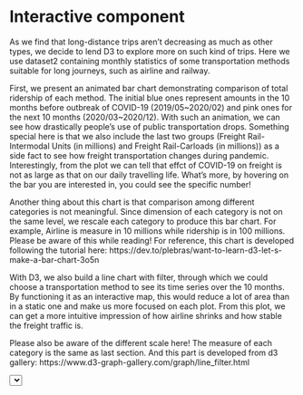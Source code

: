 # Interactive component

As we find that long-distance trips aren't decreasing as much as other types, we decide to lend D3 to explore more on such kind of trips. Here we use dataset2 containing monthly statistics of some transportation methods suitable for long journeys, such as airline and railway. 

First, we present an animated bar chart demonstrating comparison of total ridership of each method. The initial blue ones represent amounts in the 10 months before outbreak of COVID-19 (2019/05~2020/02) and pink ones for the next 10 months (2020/03~2020/12). With such an animation, we can see how drastically people's use of public transportation drops. Something special here is that we also include the last two groups (Freight Rail-Intermodal Units (in millions) and Freight Rail-Carloads (in millions)) as a side fact to see how freight transportation changes during pandemic. Interestingly, from the plot we can tell that effct of COVID-19 on freight is not as large as that on our daily travelling life. What's more, by hovering on the bar you are interested in, you could see the specific number!

Another thing about this chart is that comparison among different categories is not meaningful. Since dimension of each category is not on the same level, we rescale each category to produce this bar chart. For example, Airline is measure in 10 millions while ridership is in 100 millions. Please be aware of this while reading! For reference, this chart is developed following the tutorial here: https://dev.to/plebras/want-to-learn-d3-let-s-make-a-bar-chart-3o5n

<style type="text/css">
        svg{
            border: solid 1px #222;
        }
        svg > g.chart > rect.bar{
            fill: pink;
            stroke-width: 1px;
            stroke: #444;
            transition: fill 300ms;
        }
        svg > g.chart > rect.bar.new{
            fill: aliceblue;
        }
        svg > g.chart > rect.bar.obs{
            fill: tomato;
        }
        svg > g.chart > rect.bar.highlight{
            fill: gold;
            stroke-width: 4px;
        }
    </style>
    
<div id="barContainer"></div>

With D3, we also build a line chart with filter, through which we could choose a transportation method to see its time series over the 10 months. By functioning it as an interactive map, this would reduce a lot of area than in a static one and make us more focused on each plot. From this plot, we can get a more intuitive impression of how airline shrinks and how stable the freight traffic is. 

Please also be aware of the different scale here! The measure of each category is the same as last section. And this part is developed from d3 gallery: https://www.d3-graph-gallery.com/graph/line_filter.html

<select id="selectButton"></select>
<div id="my_dataviz"></div>


<script type="text/javascript" src="https://d3js.org/d3.v6.min.js"></script>
<script src="https://unpkg.com/@popperjs/core@2"></script>
<script src="https://unpkg.com/tippy.js@6"></script>
<script src="https://d3js.org/d3-scale-chromatic.v1.min.js"></script>

<script type="text/javascript">
        // datasets
        let data1 = [{key: 'Airline-International (10M)', value: 10.1},
                     {key: 'Airline-Domestic (10M)', value: 71.8},
                     {key: 'Ridership-Fixed Route Bus (100M)', value: 40.6},
                     {key: 'Ridership-Urban Rail (100M)', value: 43.3},
                     {key: 'Freight Rail-Intermodal Units (M)', value: 12.1},
                     {key: 'Freight Rail-Carloads (M)', value: 11.5}];
        let data2 = [{key: 'Airline-International (10M)', value: 1.3},
                     {key: 'Airline-Domestic (10M)', value: 17.6},
                     {key: 'Ridership-Fixed Route Bus (100M)', value: 14.7},
                     {key: 'Ridership-Urban Rail (100M)', value: 8.7},
                     {key: 'Freight Rail-Intermodal Units (M)', value: 10.5},
                     {key: 'Freight Rail-Carloads (M)', value: 8.5}];
        // chart dimensions 
        let width = 600, height = 400, margin = {t:10,b:30,l:180,r:10};
        // svg element
        let svg = d3.select('div#barContainer')
            .append('svg')
            .attr('width', width)
            .attr('height', height)
            .style('border', 'solid 1px #222');
        // chart area
        let chart = svg.append('g')
            .classed('chart', true)
            .attr('transform', `translate(${margin.l},${margin.t})`);
        // axes areas
        let xAxis = svg.append('g')
            .classed('axis', true)
            .attr('transform', `translate(${margin.l},${height-margin.b})`);
        let yAxis = svg.append('g')
            .classed('axis', true)
            .attr('transform', `translate(${margin.l},${margin.t})`);
        // update function
        function updateData(dataset){
            // transitions
            let d = 500;
            let tRemove = d3.transition()
                .duration(d);
            let tPosition = d3.transition()
                .duration(d)
                .delay(d);
            let tSize = d3.transition()
                .duration(d)
                .delay(d*2);
            // scales
            let xScale = d3.scaleLinear()
                .domain([0, 75])
                .range([0, width-margin.l-margin.r]);
            let yScale = d3.scaleBand()
                .domain(dataset.map(d=>d.key))
                .range([0, height-margin.t-margin.b])
                .padding(0.2);
            // axes
            d3.axisBottom(xScale)(xAxis.transition(tSize));
            d3.axisLeft(yScale)(yAxis.transition(tPosition));
            // update pattern
            // initial selection
            bars = chart.selectAll('rect.bar');
            // data binding
            bars = bars.data(dataset, d=>d.key);
            // exit selection
            bars.exit()
                .classed('obs', true)
                .transition(tRemove)
                .attr('width', 0)
                .remove();
            // enter selection
            let barsEnter = bars.enter().append('rect')
                .classed('bar new', true)
                .attr('x', xScale(0))
                .on('mouseover', function(e,d){
                    d3.select(this).classed('highlight', true);
                })
                .on('mouseout', function(e,d){
                    d3.select(this).classed('highlight', false);
                });
            // update selection
            bars.classed('new', false);
            // enter + update selection
            bars.merge(barsEnter)
                .transition(tPosition)
                .attr('y', d=>yScale(d.key))
                .attr('height', yScale.bandwidth())
                .transition(tSize)
                .attr('width', d=>xScale(d.value));
            // class reset
            setTimeout(()=>{bars.merge(barsEnter).classed('new', false)}, d*4)
            // call tip function
            setTooltips();
        }
        // tip function
        function setTooltips(){
            // select the bars
            bars = chart.selectAll('rect.bar');
            // set the tooltip content
            bars.attr('data-tippy-content', (d,i)=>{
                return `${d.key}: ${d.value}`;
            });
            // call tippy on the bars
            tippy(bars.nodes());
        }
        setTimeout(()=>{updateData(data1)}, 2000)
        setTimeout(()=>{updateData(data2)}, 6000)
    </script>
    

<script src="https://d3js.org/d3.v4.js"></script>
<script src="https://d3js.org/d3-scale-chromatic.v1.min.js"></script>

<script>

// set the dimensions and margins of the graph
var margin2 = {top: 10, right: 30, bottom: 30, left: 60},
    width2 = 460 - margin2.left - margin2.right,
    height2 = 400 - margin2.top - margin2.bottom;

// parse the date column
var parseTime = d3.timeParse("%Y/%m/%d");

// append the svg object to the body of the page
var svg2 = d3.select("#my_dataviz")
  .append("svg")
    .attr("width", width2 + margin2.left + margin2.right)
    .attr("height", height2 + margin2.top + margin2.bottom)
  .append("g")
    .attr("transform",
          "translate(" + margin2.left + "," + margin2.top + ")");

//Read the data
d3.csv("https://raw.githubusercontent.com/ConnieeeeeLIU/TransportationDuirngPandemic/main/data/clean/monthly_stats_d3.csv", function(data) {

    // call parse time function
    data.forEach(function(d) {
      d.date = parseTime(d.date);
    });

    // List of groups (here I have one group per column)
    var allGroup = d3.map(data, function(d){return(d.TransportationMethod)}).keys()

    // add the options to the button
    d3.select("#selectButton")
      .selectAll('myOptions')
      .data(allGroup)
      .enter()
      .append('option')
      .text(function (d) { return d; }) // text showed in the menu
      .attr("value", function (d) { return d; }) // corresponding value returned by the button

    // A color scale: one color for each group
    var myColor = d3.scaleOrdinal()
      .domain(allGroup)
      .range(d3.schemeSet2);

    // Add X axis --> it is a date format
    var x = d3.scaleTime()
      .domain(d3.extent(data, function(d) { return d.date; }))
      .range([ 0, width2 ]);
    svg2.append("g")
      .attr("transform", "translate(0," + height2 + ")")
      .call(d3.axisBottom(x).ticks(7));

    // Add Y axis
    var y = d3.scaleLinear()
      .domain([0, d3.max(data, function(d) { return +d.Frequency; })])
      .range([ height2, 0 ]);
    svg2.append("g")
      .call(d3.axisLeft(y));

    // Initialize line with first group of the list
    var line = svg2
      .append('g')
      .append("path")
        .datum(data.filter(function(d){return d.TransportationMethod==allGroup[0]}))
        .attr("d", d3.line()
          .x(function(d) { return x(d.date) })
          .y(function(d) { return y(+d.Frequency) })
        )
        .attr("stroke", function(d){ return myColor("valueA") })
        .style("stroke-width", 4)
        .style("fill", "none")

    // A function that update the chart
    function update(selectedGroup) {

      // Create new data with the selection?
      var dataFilter = data.filter(function(d){return d.TransportationMethod==selectedGroup})

      //let yScale = d3.scaleLinear()
       //         .domain([0, d3.max(data, function(d) { return +d.Frequency; })])
       //         .range([height2, 0]);
       //d3.axisLeft(yScale)(y);


      // Give these new data to update line
      line
          .datum(dataFilter)
          .transition()
          .duration(1000)
          .attr("d", d3.line()
            .x(function(d) { return x(d.date) })
            .y(function(d) { return y(+d.Frequency) })
          )
          .attr("stroke", function(d){ return myColor(selectedGroup) })
    }

    // When the button is changed, run the updateChart function
    d3.select("#selectButton").on("change", function(d) {
        // recover the option that has been chosen
        var selectedOption = d3.select(this).property("value")
        // run the updateChart function with this selected option
        update(selectedOption)
    })

})


</script>
